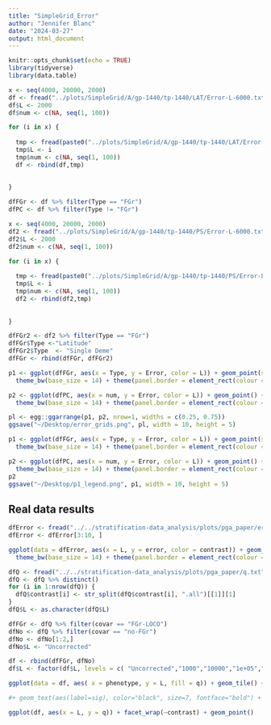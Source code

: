 ```yaml
---
title: "SimpleGrid_Error"
author: "Jennifer Blanc"
date: "2024-03-27"
output: html_document
---
```


```r
knitr::opts_chunk$set(echo = TRUE)
library(tidyverse)
library(data.table)
```

```r
x <- seq(4000, 20000, 2000)
df <- fread("../plots/SimpleGrid/A/gp-1440/tp-1440/LAT/Error-L-6000.txt")
df$L <- 2000
df$num <- c(NA, seq(1, 100))

for (i in x) {
  
  tmp <- fread(paste0("../plots/SimpleGrid/A/gp-1440/tp-1440/LAT/Error-L-", i, ".txt"))
  tmp$L <- i
  tmp$num <- c(NA, seq(1, 100))
  df <- rbind(df,tmp)
  
  
}

dfFGr <- df %>% filter(Type == "FGr")
dfPC <- df %>% filter(Type != "FGr")
```

```r
x <- seq(4000, 20000, 2000)
df2 <- fread("../plots/SimpleGrid/A/gp-1440/tp-1440/PS/Error-L-6000.txt")
df2$L <- 2000
df2$num <- c(NA, seq(1, 100))

for (i in x) {
  
  tmp <- fread(paste0("../plots/SimpleGrid/A/gp-1440/tp-1440/PS/Error-L-", i, ".txt"))
  tmp$L <- i
  tmp$num <- c(NA, seq(1, 100))
  df2 <- rbind(df2,tmp)
  
  
}

dfFGr2 <- df2 %>% filter(Type == "FGr")
dfFGr$Type <-"Latitude"
dfFGr2$Type  <- "Single Deme"
dfFGr <- rbind(dfFGr, dfFGr2)
```


```r
p1 <- ggplot(dfFGr, aes(x = Type, y = Error, color = L)) + geom_point(size=3) + ylim(0,1.05) +
  theme_bw(base_size = 14) + theme(panel.border = element_rect(colour = "black", fill=NA, size=1), axis.text.x = element_text(size = 8, color = "black"), legend.position = "none",  panel.grid.minor = element_line(linetype = 'dashed')) + xlab(TeX("$\\hat{F}_{Gr}$")) + geom_hline(yintercept = 0, color = "red") + ylab("Error") + scale_color_gradient(low = "navy", high = "cadetblue1")

p2 <- ggplot(dfPC, aes(x = num, y = Error, color = L)) + geom_point() + ylim(0, 1.05) + geom_point(size=3) + 
  theme_bw(base_size = 14) + theme(panel.border = element_rect(colour = "black", fill=NA, size=1), axis.text.x = element_text(size = 8, color = "black"), legend.position = "none", panel.grid.minor = element_line(linetype = 'dashed')) + xlab("Principal Components") + geom_hline(yintercept = 0, color = "red") + geom_vline(xintercept = 35, color = "black", linewidth=1.2, linetype = "longdash") + ylab("Error Lower Bound") + scale_color_continuous(low = "red4",high = "red1")

pl <- egg::ggarrange(p1, p2, nrow=1, widths = c(0.25, 0.75))
ggsave("~/Desktop/error_grids.png", pl, width = 10, height = 5)
```

```r
p1 <- ggplot(dfFGr, aes(x = Type, y = Error, color = L)) + geom_point(size=3) + ylim(0,1.05) +
  theme_bw(base_size = 14) + theme(panel.border = element_rect(colour = "black", fill=NA, size=1), axis.text.x = element_text(size = 8, color = "black"),  panel.grid.minor = element_line(linetype = 'dashed')) + xlab(TeX("$\\hat{F}_{Gr}$")) + geom_hline(yintercept = 0, color = "red") + ylab("Error") + scale_color_gradient(low = "navy", high = "cadetblue1", breaks = c(2000, 8000, 14000, 20000))

p2 <- ggplot(dfPC, aes(x = num, y = Error, color = L)) + geom_point() + ylim(0, 1.05) + geom_point(size=3) + 
  theme_bw(base_size = 14) + theme(panel.border = element_rect(colour = "black", fill=NA, size=1), axis.text.x = element_text(size = 8, color = "black"), panel.grid.minor = element_line(linetype = 'dashed')) + xlab("Principal Components") + geom_hline(yintercept = 0, color = "red") + geom_vline(xintercept = 35, color = "black", linewidth=1.2, linetype = "longdash") + ylab("Error Lower Bound") + scale_color_continuous(low = "red4",high = "red1",breaks = c(2000, 8000, 14000, 20000))
p2
ggsave("~/Desktop/p1_legend.png", p1, width = 10, height = 5)
```



## Real data results 

```r
dfError <- fread("../../stratification-data_analysis/plots/pga_paper/error.txt")
dfError <- dfError[3:10, ]

ggplot(data = dfError, aes(x = L, y = error, color = contrast)) + geom_point(size = 3) + scale_x_log10() + ylab(TeX("$\\hat{F}_{Gr}$\\\ Error")) + 
  theme_bw(base_size = 14) + theme(panel.border = element_rect(colour = "black", fill=NA, size=1), panel.grid.minor = element_line(linetype = 'dashed'), legend.position = "bottom") + scale_color_manual(values = c("purple1", "seagreen1"), name = "Test Vector")
```

```r
dfQ <- fread("../../stratification-data_analysis/plots/pga_paper/q.txt")
dfQ <- dfQ %>% distinct()
for (i in 1:nrow(dfQ)) {
  dfQ$contrast[i] <- str_split(dfQ$contrast[i], ".all")[[1]][1]
}
dfQ$L <- as.character(dfQ$L)

dfFGr <- dfQ %>% filter(covar == "FGr-LOCO")
dfNo <- dfQ %>% filter(covar == "no-FGr")
dfNo <- dfNo[1:2,]
dfNo$L <- "Uncorrected"

df <- rbind(dfFGr, dfNo)
df$L <- factor(df$L, levels = c( "Uncorrected","1000","10000","1e+05","1e+06"))

ggplot(data = df, aes( x = phenotype, y = L, fill = q)) + geom_tile() + facet_grid(vars(contrast)) + scale_fill_gradient2(low = "brown4", high = "royalblue4", name = TeX("$\\hat{q}$"))

#+ geom_text(aes(label=sig), color="black", size=7, fontface="bold") + theme_bw(base_size = 14) + xlab("") + ylab("Test panel size") + ggtitle("Education Attainment: Test = North")
```

```r
ggplot(df, aes(x = L, y = q)) + facet_wrap(~contrast) + geom_point()
```

